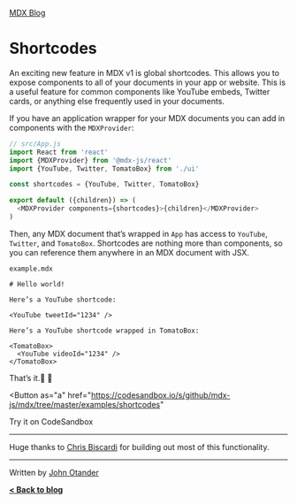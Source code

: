 
[MDX Blog](/blog)

# Shortcodes

An exciting new feature in MDX v1 is global shortcodes. This
allows you to expose components to all of your documents in
your app or website. This is a useful feature for common
components like YouTube embeds, Twitter cards, or anything
else frequently used in your documents.

If you have an application wrapper for your MDX documents
you can add in components with the `MDXProvider`:

```js
// src/App.js
import React from 'react'
import {MDXProvider} from '@mdx-js/react'
import {YouTube, Twitter, TomatoBox} from './ui'

const shortcodes = {YouTube, Twitter, TomatoBox}

export default ({children}) => (
  <MDXProvider components={shortcodes}>{children}</MDXProvider>
)
```

Then, any MDX document that’s wrapped in `App` has access to
`YouTube`, `Twitter`, and `TomatoBox`. Shortcodes are nothing
more than components, so you can reference them anywhere in an
MDX document with JSX.

`example.mdx`

```mdx
# Hello world!

Here’s a YouTube shortcode:

<YouTube tweetId="1234" />

Here’s a YouTube shortcode wrapped in TomatoBox:

<TomatoBox>
  <YouTube videoId="1234" />
</TomatoBox>
```

That’s it.:tada: :rocket:

<Button
  as="a"
  href="https://codesandbox.io/s/github/mdx-js/mdx/tree/master/examples/shortcodes"
>
  Try it on CodeSandbox
</Button>

---

Huge thanks to [Chris Biscardi](https://christopherbiscardi.com)
for building out most of this functionality.

---

Written by [John Otander](https://johno.com)

**[&lt; Back to blog](/blog)**
